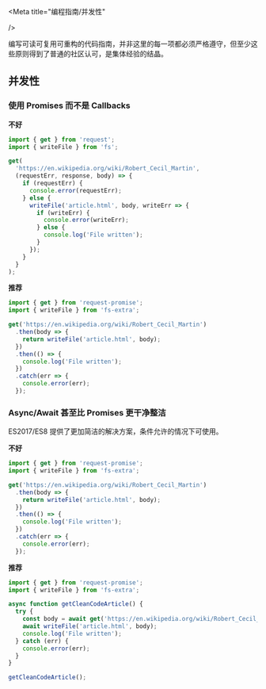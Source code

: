 
<Meta
  title="编程指南/并发性"

/>

编写可读可复用可重构的代码指南，并非这里的每一项都必须严格遵守，但至少这些原则得到了普通的社区认可，是集体经验的结晶。

## **并发性**

### 使用 Promises 而不是 Callbacks

**不好**

```javascript
import { get } from 'request';
import { writeFile } from 'fs';

get(
  'https://en.wikipedia.org/wiki/Robert_Cecil_Martin',
  (requestErr, response, body) => {
    if (requestErr) {
      console.error(requestErr);
    } else {
      writeFile('article.html', body, writeErr => {
        if (writeErr) {
          console.error(writeErr);
        } else {
          console.log('File written');
        }
      });
    }
  }
);
```

**推荐**

```javascript
import { get } from 'request-promise';
import { writeFile } from 'fs-extra';

get('https://en.wikipedia.org/wiki/Robert_Cecil_Martin')
  .then(body => {
    return writeFile('article.html', body);
  })
  .then(() => {
    console.log('File written');
  })
  .catch(err => {
    console.error(err);
  });
```

### Async/Await 甚至比 Promises 更干净整洁

ES2017/ES8 提供了更加简洁的解决方案，条件允许的情况下可使用。

**不好**

```javascript
import { get } from 'request-promise';
import { writeFile } from 'fs-extra';

get('https://en.wikipedia.org/wiki/Robert_Cecil_Martin')
  .then(body => {
    return writeFile('article.html', body);
  })
  .then(() => {
    console.log('File written');
  })
  .catch(err => {
    console.error(err);
  });
```

**推荐**

```javascript
import { get } from 'request-promise';
import { writeFile } from 'fs-extra';

async function getCleanCodeArticle() {
  try {
    const body = await get('https://en.wikipedia.org/wiki/Robert_Cecil_Martin');
    await writeFile('article.html', body);
    console.log('File written');
  } catch (err) {
    console.error(err);
  }
}

getCleanCodeArticle();
```
